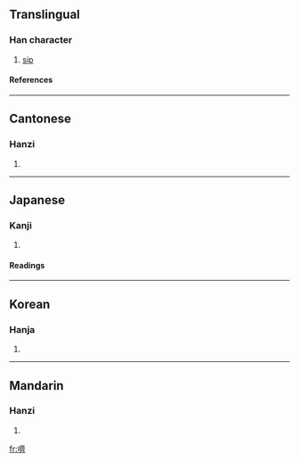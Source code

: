 {{see|哜}}

==Translingual==
===Han character===
{{Han char|rn=30|rad=口|as=14|sn=17|four=6002<sub>3</sub>|canj=口卜X (RYX)}}
# [[sip]]
====References====
{{Han ref|kx=0212.090|dkj=04474|dj=0434.420|hdz=10697.050|uh=568C|ud=22156|bh=ECC1|bd=60609}}
----
==Cantonese==
===Hanzi===
{{yue-hanzi|jyut=|y=chai6}}
# {{defn|Cantonese}}
----
==Japanese==
===Kanji===
{{ja-kanji|grade=|rs=口14}}
# {{defn|Japanese}} 
====Readings====
{{ja-readings|on=[[せい]] (sei), [[ざい]] (zai), [[かい]] (kai), [[さい]] (sai)|kun=[[なめる]] (nameru)}}
----
==Korean==
===Hanja===
{{ko-hanja|hangeul=제|rv=je|mr=che}}
# {{defn|Korean}}
----
==Mandarin==
===Hanzi===
{{cmn-hanzi|sim=哜|pin=[[jì]] (ji4)|wg=chi<sup>4</sup>}}
# {{defn|Mandarin}}

[[fr:嚌]]